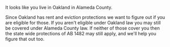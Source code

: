 It looks like you live in Oakland in Alameda County.

Since Oakland has rent and eviction protections we want to figure out if you are eligible for those.
If you aren't eligible under Oakland law you may still be covered under Alameda County law.
If neither of those cover you then the state wide protections of AB 1482 may still apply, and we'll help you figure that out too.

